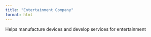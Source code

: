```yaml
---
title: "Entertainment Company"
format: html
---
```


Helps manufacture devices and develop services for entertainment
